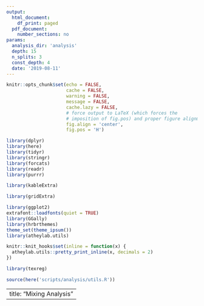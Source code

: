 ```yaml
---
output:
  html_document:
    df_print: paged
  pdf_document:
    number_sections: no
params:
  analysis_dir: 'analysis'
  depth: 15
  n_splits: 3
  const_depth: 4
  date: '2019-08-11'
---
```

```r
knitr::opts_chunk$set(echo = FALSE,
                      cache = FALSE, 
                      warning = FALSE,
                      message = FALSE,
                      cache.lazy = FALSE,
                      # force output to LaTeX (which forces the
                      # imposition of fig.pos) and proper figure alignment
                      fig.align = 'center',
                      fig.pos = 'H')

library(dplyr)
library(here)
library(tidyr)
library(stringr)
library(forcats)
library(readr)
library(purrr)

library(kableExtra)

library(gridExtra)

library(ggplot2)
extrafont::loadfonts(quiet = TRUE)
library(GGally)
library(hrbrthemes)
theme_set(theme_ipsum())
library(atheylab.utils)

knitr::knit_hooks$set(inline = function(x) {
  atheylab.utils::pretty_print_inline(x, decimals = 2)
})

library(texreg)

source(here('scripts/analysis/utils.R'))
```

---
title: "Mixing Analysis"
---






